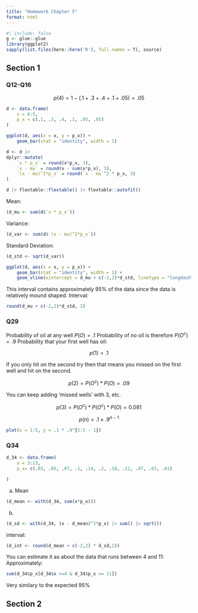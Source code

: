 ```yaml
---
title: "Homework Chapter 5"
format: html
---
```


```r
#| include: false
g <- glue::glue
library(ggplot2)
sapply(list.files(here::here('R'), full.names = T), source)
```

## Section 1




### Q12-Q16

$$
p(4) = 1 - (.1 + .3 + .4 + .1 + .05) = .05
$$



```r
d <- data.frame(
    x = 0:5,
    p_x = c(.1, .3, .4, .1, .05, .05)
)

ggplot(d, aes(x = x, y = p_x)) + 
    geom_bar(stat = "identity", width = 1)
```


```r
d <- d |> 
dplyr::mutate(
    `x * p_x` = round(x*p_x, 3),
    `x - mu` = round(x - sum(x*p_x), 3),
    `(x - mu)^2*p_x` = round(`x - mu`^2 * p_x, 3)
)

d |> flextable::flextable() |> flextable::autofit()

```

Mean:

```r
(d_mu <- sum(d$`x * p_x`))
```

Variance:

```r
(d_var <- sum(d$`(x - mu)^2*p_x`))
```


Standard Deviation:

```r
(d_std <- sqrt(d_var))
```


```r
ggplot(d, aes(x = x, y = p_x)) + 
    geom_bar(stat = "identity", width = 1) +
    geom_vline(xintercept = d_mu + c(-2,2)*d_std, linetype = "longdash")


```

This interval contains approximately 95% of the data since the data is relatively mound shaped. Interval:
```r
round(d_mu + c(-2,2)*d_std, 2)
```




### Q29


Probability of oil at any well $P(O) = .1$
Probability of no oil is therefore $P(O^c) = .9$
Probability that your first well has oil:

$$
p(1) = .1
$$

If you only hit on the second try then that means you missed on the first well and hit on the second. 

$$
p(2) = P(O^c) * P(O) = .09
$$

You can keep adding 'missed wells' with 3, etc.

$$
p(3) = P(O^c) * P(O^c) * P(O) = 0.081
$$


$$
p(n) = .1 \times .9^{n - 1}
$$


```r
plot(x = 1:5, y = .1 * .9^{1:5 - 1})
```


### Q34

```r
d_34 <- data.frame(
    x = 3:13,
    p_x= c(.03, .05, .07, .1, .14, .2, .18, .12, .07, .03, .01)

)
```

a. Mean
```r
(d_mean <- with(d_34, sum(x*p_x)))
```

b.

```r
(d_sd <- with(d_34, (x - d_mean)^2*p_x) |> sum() |> sqrt())
```


interval:

```r
(d_int <- round(d_mean + c(-2,2) * d_sd,2))
```

You can estimate it as about the data that runs between 4 and 11:
Approximately:
```r
sum(d_34$p_x[d_34$x >=4 & d_34$p_x <= 11])
```

Very similary to the expected 95%

## Section 2